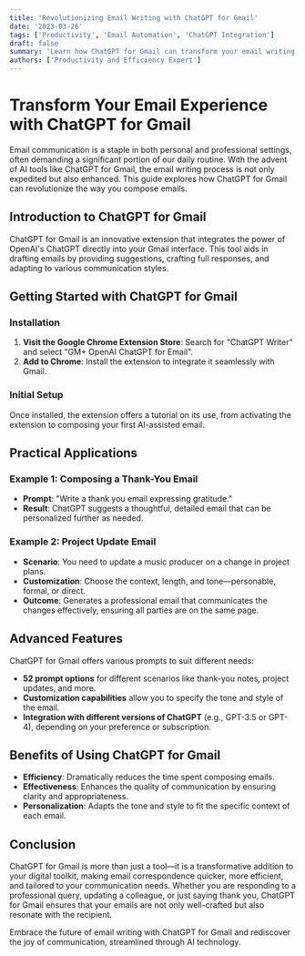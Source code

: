 ```yaml
---
title: 'Revolutionizing Email Writing with ChatGPT for Gmail'
date: '2023-03-26'
tags: ['Productivity', 'Email Automation', 'ChatGPT Integration']
draft: false
summary: 'Learn how ChatGPT for Gmail can transform your email writing process, making it faster, more efficient, and even enjoyable.'
authors: ['Productivity and Efficiency Expert']
---
```


# Transform Your Email Experience with ChatGPT for Gmail

Email communication is a staple in both personal and professional settings, often demanding a significant portion of our daily routine. With the advent of AI tools like ChatGPT for Gmail, the email writing process is not only expedited but also enhanced. This guide explores how ChatGPT for Gmail can revolutionize the way you compose emails.

## Introduction to ChatGPT for Gmail

ChatGPT for Gmail is an innovative extension that integrates the power of OpenAI's ChatGPT directly into your Gmail interface. This tool aids in drafting emails by providing suggestions, crafting full responses, and adapting to various communication styles.

## Getting Started with ChatGPT for Gmail

### Installation

1. **Visit the Google Chrome Extension Store**: Search for "ChatGPT Writer" and select "GM+ OpenAI ChatGPT for Email".
2. **Add to Chrome**: Install the extension to integrate it seamlessly with Gmail.

### Initial Setup

Once installed, the extension offers a tutorial on its use, from activating the extension to composing your first AI-assisted email.

## Practical Applications

### Example 1: Composing a Thank-You Email

- **Prompt**: "Write a thank you email expressing gratitude."
- **Result**: ChatGPT suggests a thoughtful, detailed email that can be personalized further as needed.

### Example 2: Project Update Email

- **Scenario**: You need to update a music producer on a change in project plans.
- **Customization**: Choose the context, length, and tone—personable, formal, or direct.
- **Outcome**: Generates a professional email that communicates the changes effectively, ensuring all parties are on the same page.

## Advanced Features

ChatGPT for Gmail offers various prompts to suit different needs:

- **52 prompt options** for different scenarios like thank-you notes, project updates, and more.
- **Customization capabilities** allow you to specify the tone and style of the email.
- **Integration with different versions of ChatGPT** (e.g., GPT-3.5 or GPT-4), depending on your preference or subscription.

## Benefits of Using ChatGPT for Gmail

- **Efficiency**: Dramatically reduces the time spent composing emails.
- **Effectiveness**: Enhances the quality of communication by ensuring clarity and appropriateness.
- **Personalization**: Adapts the tone and style to fit the specific context of each email.

## Conclusion

ChatGPT for Gmail is more than just a tool—it is a transformative addition to your digital toolkit, making email correspondence quicker, more efficient, and tailored to your communication needs. Whether you are responding to a professional query, updating a colleague, or just saying thank you, ChatGPT for Gmail ensures that your emails are not only well-crafted but also resonate with the recipient.

Embrace the future of email writing with ChatGPT for Gmail and rediscover the joy of communication, streamlined through AI technology.
